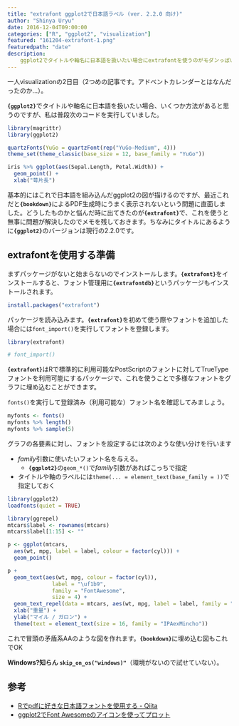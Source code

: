 ```yaml
---
title: "extrafont ggplot2で日本語ラベル (ver. 2.2.0 向け)"
author: "Shinya Uryu"
date: 2016-12-04T09:00:00
categories: ["R", "ggplot2", "visualization"]
featured: "161204-extrafont-1.png"
featuredpath: "date"
description:
    ggplot2でタイトルや軸名に日本語を扱いたい場合にextrafontを使うのがモダンっぽいという話。
---
```


一人visualizationの2日目（2つめの記事です。アドベントカレンダーとはなんだったのか...）。

**`{ggplot2}`**でタイトルや軸名に日本語を扱いたい場合、いくつか方法があると思うのですが、私は普段次のコードを実行していました。

```r
library(magrittr)
library(ggplot2)
```

```r
quartzFonts(YuGo = quartzFont(rep("YuGo-Medium", 4)))
theme_set(theme_classic(base_size = 12, base_family = "YuGo"))

iris %>% ggplot(aes(Sepal.Length, Petal.Width)) +
  geom_point() +
  xlab("萼片長")
```

基本的にはこれで日本語を組み込んだggplot2の図が描けるのですが、最近これだと**`{bookdown}`**によるPDF生成時にうまく表示されないという問題に直面しました。どうしたものかと悩んだ時に出てきたのが**`{extrafont}`**で、これを使うと無事に問題が解決したのでメモを残しておきます。ちなみにタイトルにあるように**`{ggplot2}`**のバージョンは現行の2.2.0です。

## extrafontを使用する準備

まずパッケージがないと始まらないのでインストールします。**`{extrafont}`**をインストールすると、フォント管理用に**`{extrafontdb}`**というパッケージもインストールされます。

```r
install.packages("extrafont")
```

パッケージを読み込みます。**`{extrafont}`**を初めて使う際やフォントを追加した場合には`font_import()`を実行してフォントを登録します。

```r
library(extrafont)

# font_import()
```

**`{extrafont}`**はRで標準的に利用可能なPostScriptのフォントに対してTrueTypeフォントを利用可能にするパッケージで、これを使うことで多様なフォントをグラフに埋め込むことができます。

`fonts()`を実行して登録済み（利用可能な）フォント名を確認してみましょう。

```r
myfonts <- fonts()
myfonts %>% length()
myfonts %>% sample(5)
```

グラフの各要素に対し、フォントを設定するには次のような使い分けを行います

- *family*引数に使いたいフォント名を与える。
    - **`{ggplot2}`**の`geom_*()`で*family*引数があればこっちで指定
- タイトルや軸のラベルには`theme(... = element_text(base_family = ))`で指定しておく

```r
library(ggplot2)
loadfonts(quiet = TRUE)

library(ggrepel)
mtcars$label <- rownames(mtcars)
mtcars$label[1:15] <- ""

p <- ggplot(mtcars,
  aes(wt, mpg, label = label, colour = factor(cyl))) +
  geom_point()

p +  
  geom_text(aes(wt, mpg, colour = factor(cyl)),
              label = "\uf1b9",
              family = "FontAwesome",
              size = 4) +
  geom_text_repel(data = mtcars, aes(wt, mpg, label = label, family = "xkcd")) +
  xlab("重量") +
  ylab("マイル / ガロン") +
  theme(text = element_text(size = 16, family = "IPAexMincho"))
```

これで冒頭の矛盾系AAのような図を作れます。**`{bookdown}`**に埋め込む図もこれでOK

**Windows?知らん `skip_on_os("windows)"`**（環境がないので試せていない）。

## 参考

- [Rでpdfに好きな日本語フォントを使用する - Qiita](http://qiita.com/miiton@github/items/1e50ab643653b7a58954)
- [ggplot2でFont Awesomeのアイコンを使ってプロット](http://notchained.hatenablog.com/entry/2015/06/02/235436)
